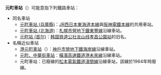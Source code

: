 {{noteTA
|T=zh-tw:元町站;zh-hk:元町站; zh-cn:元町站;
}}
'''元町車站'''（{{lang|ja|元町駅}}）可能意指下列鐵路車站：
* 同名車站
** [[元町車站_(兵庫縣)|元町車站 (兵庫縣)]]：[[JR西日本|JR西日本]][[東海道本線|東海道本線]]與[[阪神電鐵|阪神電鐵]][[阪神電鐵本線|本線]]的共用車站。
** [[元町車站_(北海道)|元町車站 (北海道)]]：[[札幌市營地下鐵|札幌市營地下鐵]][[東豐線|東豐線]]沿線車站。
** [[元町站_(首尔)|元町站 (首尔)]]：[[韩国铁道公社|韩国铁道公社]][[龙山线|龙山线]][[孝昌公園站|孝昌公園站]]的旧名。
* 名稱近似車站
** [[港元町車站|港元町車站]]（{{lang|ja|みなと元町駅}}）：[[神戶市營地下鐵|神戶市營地下鐵]][[海岸線_(神戶市營地下鐵)|海岸線]]沿線車站。
** [[元町、中華街車站|元町、中華街車站]]：[[橫濱高速鐵道|橫濱高速鐵道]][[港未來線|港未來線]]沿線車站。
** 元町車站：已廢線的[[松本電氣鐵道|松本電氣鐵道]][[淺間線|淺間線]]沿線車站，該線於1964年時廢線。

{{disambig|cat=四字車站名消歧義}}